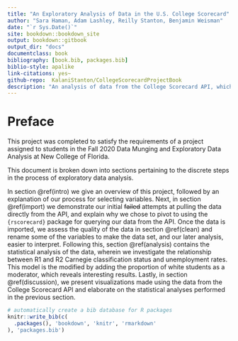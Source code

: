 ```yaml
--- 
title: "An Exploratory Analysis of Data in the U.S. College Scorecard"
author: "Sara Haman, Adam Lashley, Reilly Stanton, Benjamin Weisman"
date: "`r Sys.Date()`"
site: bookdown::bookdown_site
output: bookdown::gitbook
output_dir: "docs"
documentclass: book
bibliography: [book.bib, packages.bib]
biblio-style: apalike
link-citations: yes~
github-repo:  KalaniStanton/CollegeScorecardProjectBook 
description: "An analysis of data from the College Scorecard API, which focuses on differences identified between institutions with R1 and R2 carnegie classifications."
---
```


# Preface {-}

This project was completed to satisfy the requirements of a project assigned to students in the Fall 2020 Data Munging and Exploratory Data Analysis at New College of Florida.

This document is broken down into sections pertaining to the discrete steps in the process of exploratory data analysis. 

In section \@ref(intro) we give an overview of this project, followed by an explanation of our process for selecting variables.
Next, in section \@ref(import)  we demonstrate our initial ~~failed~~ attempts at pulling the data directly from the API, and explain why we chose to pivot to using the `{rscorecard}` package for querying our data from the API. 
Once the data is imported, we assess the quality of the data in section \@ref(clean) and rename some of the variables to make the data set, and our later analysis, easier to interpret. 
Following this, section \@ref(analysis) contains the statistical analysis of the data, wherein we investigate the relationship between R1 and R2 Carnegie classification status and unemployment rates. This model is the modified by adding the proportion of white students as a moderator, which reveals interesting results. 
Lastly, in section \@ref(discussion), we present visualizations made using the data from the College Scorecard API and elaborate on the statistical analyses performed in the previous section.

```r
# automatically create a bib database for R packages
knitr::write_bib(c(
  .packages(), 'bookdown', 'knitr', 'rmarkdown'
), 'packages.bib')
```
